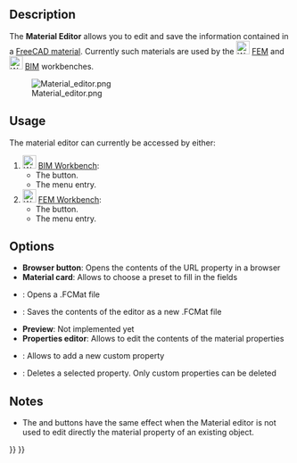 <languages/>

{{Docnav
|[[FEM_MaterialReinforced|Reinforced material (concrete)]]
|[[FEM_ElementGeometry1D|Beam cross section]]
|[[FEM_Workbench|FEM]]
|IconL=FEM_MaterialReinforced.svg
|IconR=FEM_ElementGeometry1D.svg
|IconC=Workbench_FEM.svg
}}

{{VeryImportantMessage|THIS VERSION OF THE COMMAND IS OBSOLETE<br>
It was changed in {{VersionPlus|1.0}} and accesses [[Materials_Edit|Materials Edit]].}}

{{GuiCommandContainer|
{{GuiCommand
|Name=FEM MaterialEditor
|MenuLocation=Model → Materials → Material editor
|Workbenches=[[FEM_Workbench|FEM]], [[BIM_Workbench|BIM]]
|Version=0.18
|SeeAlso=[[Arch_SetMaterial|Arch SetMaterial]], [[FEM_tutorial|FEM tutorial]]
}}
{{GuiCommandFemInfo
|Solvers=All
}}
}}

==Description==

The '''Material Editor''' allows you to edit and save the information contained in a [[Material|FreeCAD material]]. Currently such materials are used by the [[Image:Workbench_FEM.svg|24px]] [[FEM_Workbench|FEM]] and [[Image:Workbench_BIM.svg|24px]] [[BIM_Workbench|BIM]] workbenches.

[[Image:Material editor.png]]

==Usage== 

The material editor can currently be accessed by either:

# [[Image:Workbench_BIM.svg|24px]] [[BIM_Workbench|BIM Workbench]]:
#* The {{Button|[[Image:BIM_Material.svg|16px]] [[BIM_Material|Material]]}} button.
#* The menu {{MenuCommand|Manage → [[Image:BIM_Material.svg|16px]] Material}} entry.
# [[Image:Workbench_FEM.svg|24px]] [[FEM_Workbench|FEM Workbench]]:
#* The {{Button|[[Image:FEM_MaterialEditor.svg|16px]] [[FEM_MaterialEditor|Material editor]]}} button.
#* The menu {{MenuCommand|Model → Materials → [[Image:FEM_MaterialEditor.svg|16px]] Material editor}} entry.

== Options ==

* '''Browser button''': Opens the contents of the URL property in a browser
* '''Material card''':  Allows to choose a preset to fill in the fields
* {{Button|Open}}: Opens a .FCMat file
* {{Button|Save as}}: Saves the contents of the editor as a new .FCMat file
* '''Preview''':  Not implemented yet
* '''Properties editor''': Allows to edit the contents of the material properties
* {{Button|Add property}}: Allows to add a new custom property
* {{Button|Delete property}}: Deletes a selected property. Only custom properties can be deleted

== Notes ==

* The {{Button|OK}} and {{Button|Cancel}} buttons have the same effect when the Material editor is not used to edit directly the material property of an existing object.


{{Docnav
|[[FEM_MaterialReinforced|Reinforced material (concrete)]]
|[[FEM_ElementGeometry1D|Beam cross section]]
|[[FEM_Workbench|FEM]]
|IconL=FEM_MaterialReinforced.svg
|IconR=FEM_ElementGeometry1D.svg
|IconC=Workbench_FEM.svg
}}

{{FEM Tools navi{{#translation:}}}}
{{Userdocnavi{{#translation:}}}}